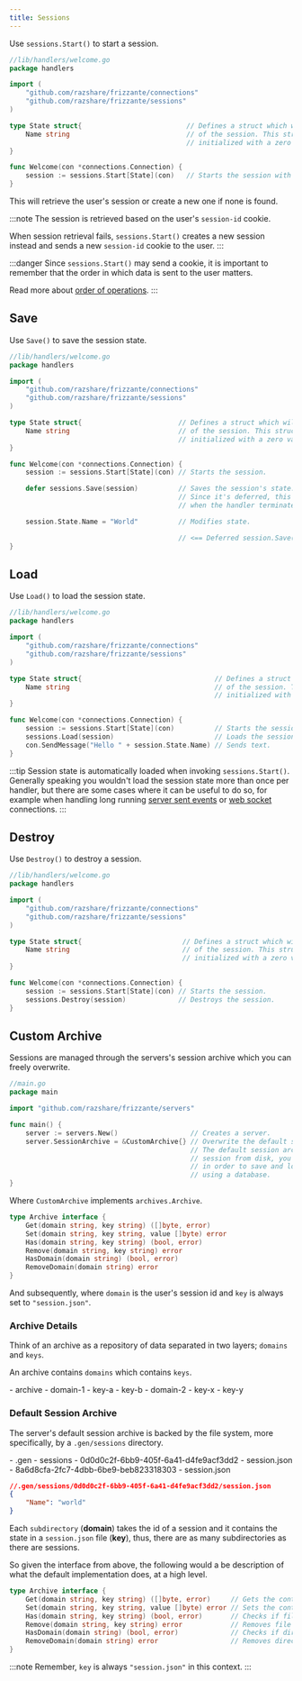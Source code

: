 ```yaml
---
title: Sessions
---
```



Use `sessions.Start()` to start a session.

```go
//lib/handlers/welcome.go
package handlers

import (
    "github.com/razshare/frizzante/connections"
    "github.com/razshare/frizzante/sessions"
)

type State struct{                          // Defines a struct which will hold the state 
    Name string                             // of the session. This struct will later be
                                            // initialized with a zero value.
}

func Welcome(con *connections.Connection) {
    session := sessions.Start[State](con)   // Starts the session with zero state.
}
```

This will retrieve the user's session or create a new one if none is found.

:::note
The session is retrieved based on the user's `session-id` cookie.

When session retrieval fails, `sessions.Start()` creates a 
new session instead and sends a new `session-id` cookie to the user.
:::

:::danger
Since `sessions.Start()` may send a cookie, it is important to remember that
the order in which data is sent to the user matters.

Read more about [order of operations](../order-of-operations).
:::

## Save

Use `Save()` to save the session state.

```go
//lib/handlers/welcome.go
package handlers

import (
    "github.com/razshare/frizzante/connections"
    "github.com/razshare/frizzante/sessions"
)

type State struct{                        // Defines a struct which will hold the state 
    Name string                           // of the session. This struct will later be
                                          // initialized with a zero value.
}

func Welcome(con *connections.Connection) {
    session := sessions.Start[State](con) // Starts the session.

    defer sessions.Save(session)          // Saves the session's state.
                                          // Since it's deferred, this will execute 
                                          // when the handler terminates execution.

    session.State.Name = "World"          // Modifies state.

                                          // <== Deferred session.Save(session) executes.
}
```

## Load

Use `Load()` to load the session state.

```go
//lib/handlers/welcome.go
package handlers

import (
    "github.com/razshare/frizzante/connections"
    "github.com/razshare/frizzante/sessions"
)

type State struct{                                 // Defines a struct which will hold the state 
    Name string                                    // of the session. This struct will later be
                                                   // initialized with a zero value.
}

func Welcome(con *connections.Connection) {
    session := sessions.Start[State](con)          // Starts the session.
    sessions.Load(session)                         // Loads the session's state (not necessary, read below).
    con.SendMessage("Hello " + session.State.Name) // Sends text.
}
```

:::tip
Session state is automatically loaded when invoking `sessions.Start()`.\
Generally speaking you wouldn't load the session state more than once per handler,
but there are some cases where it can be useful to do so, for example when handling
long running [server sent events](../server-sent-events) or [web socket](../web-sockets) connections.
:::

## Destroy

Use `Destroy()` to destroy a session.

```go
//lib/handlers/welcome.go
package handlers

import (
    "github.com/razshare/frizzante/connections"
    "github.com/razshare/frizzante/sessions"
)

type State struct{                         // Defines a struct which will hold the state 
    Name string                            // of the session. This struct will later be
                                           // initialized with a zero value.
}

func Welcome(con *connections.Connection) {
    session := sessions.Start[State](con) // Starts the session.
    sessions.Destroy(session)             // Destroys the session.
}
```


## Custom Archive

Sessions are managed through the servers's session archive which you can freely overwrite.

```go
//main.go
package main

import "github.com/razshare/frizzante/servers"

func main() {
    server := servers.New()                  // Creates a server.
    server.SessionArchive = &CustomArchive{} // Overwrite the default session archive.
                                             // The default session archive saves and loads
                                             // session from disk, you can overwrite this
                                             // in order to save and load sessions, for example,
                                             // using a database.
}
```

Where `CustomArchive` implements `archives.Archive`.

```go
type Archive interface {
    Get(domain string, key string) ([]byte, error)
    Set(domain string, key string, value []byte) error
    Has(domain string, key string) (bool, error)
    Remove(domain string, key string) error
    HasDomain(domain string) (bool, error)
    RemoveDomain(domain string) error
}
```

And subsequently, where `domain` is the user's session id and `key` is always set to `"session.json"`.

### Archive Details

Think of an archive as a repository of data separated in two layers; `domains` and `keys`.

An archive contains `domains` which contains `keys`.

<FileTree>
    - archive
        - domain-1
            - key-a
            - key-b
        - domain-2
            - key-x
            - key-y
</FileTree>

### Default Session Archive

The server's default session archive is backed by the file system,
more specifically, by a `.gen/sessions` directory.

<FileTree>
    - .gen
        - sessions
            - 0d0d0c2f-6bb9-405f-6a41-d4fe9acf3dd2
                - session.json
            - 8a6d8cfa-2fc7-4dbb-6be9-beb823318303
                - session.json
</FileTree>

```json
//.gen/sessions/0d0d0c2f-6bb9-405f-6a41-d4fe9acf3dd2/session.json
{
    "Name": "world"
}
```

Each `subdirectory` (**domain**) takes the id of a session and it contains the state in a `session.json` file (**key**), 
thus, there are as many subdirectories as there are sessions.

So given the interface from above, the following would a be description of what the default implementation does, at a high level.

```go
type Archive interface {
    Get(domain string, key string) ([]byte, error)     // Gets the contents of file .gen/sessions/{domain}/{key}.
    Set(domain string, key string, value []byte) error // Sets the contents of file .gen/sessions/{domain}/{key}.
    Has(domain string, key string) (bool, error)       // Checks if file .gen/sessions/{domain}/{key} exists.
    Remove(domain string, key string) error            // Removes file .gen/sessions/{domain}/{key}.
    HasDomain(domain string) (bool, error)             // Checks if directory .gen/sessions/{domain} exists.
    RemoveDomain(domain string) error                  // Removes directory .gen/sessions/{domain}.
}
```

:::note
Remember, `key` is always `"session.json"` in this context.
:::